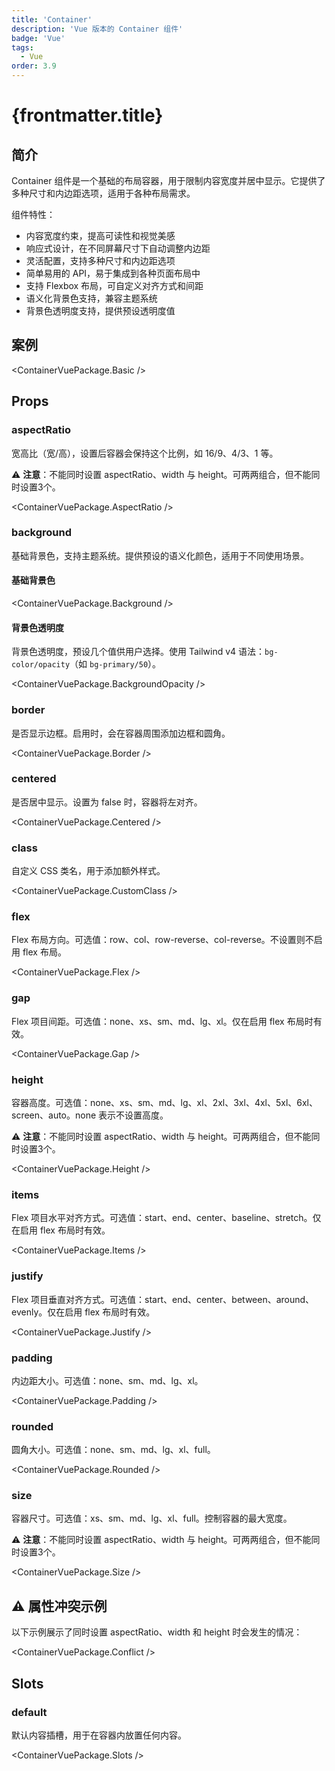```yaml
---
title: 'Container'
description: 'Vue 版本的 Container 组件'
badge: 'Vue'
tags:
  - Vue
order: 3.9
---
```



# {frontmatter.title}

## 简介

Container 组件是一个基础的布局容器，用于限制内容宽度并居中显示。它提供了多种尺寸和内边距选项，适用于各种布局需求。

组件特性：

- 内容宽度约束，提高可读性和视觉美感
- 响应式设计，在不同屏幕尺寸下自动调整内边距
- 灵活配置，支持多种尺寸和内边距选项
- 简单易用的 API，易于集成到各种页面布局中
- 支持 Flexbox 布局，可自定义对齐方式和间距
- 语义化背景色支持，兼容主题系统
- 背景色透明度支持，提供预设透明度值

## 案例

<ContainerVuePackage.Basic />

## Props

### aspectRatio

宽高比（宽/高），设置后容器会保持这个比例，如 16/9、4/3、1 等。

⚠️ **注意**：不能同时设置 aspectRatio、width 与 height。可两两组合，但不能同时设置3个。

<ContainerVuePackage.AspectRatio />

### background

基础背景色，支持主题系统。提供预设的语义化颜色，适用于不同使用场景。

#### 基础背景色

<ContainerVuePackage.Background />

#### 背景色透明度

背景色透明度，预设几个值供用户选择。使用 Tailwind v4 语法：`bg-color/opacity`（如 `bg-primary/50`）。

<ContainerVuePackage.BackgroundOpacity />

### border

是否显示边框。启用时，会在容器周围添加边框和圆角。

<ContainerVuePackage.Border />

### centered

是否居中显示。设置为 false 时，容器将左对齐。

<ContainerVuePackage.Centered />

### class

自定义 CSS 类名，用于添加额外样式。

<ContainerVuePackage.CustomClass />

### flex

Flex 布局方向。可选值：row、col、row-reverse、col-reverse。不设置则不启用 flex 布局。

<ContainerVuePackage.Flex />

### gap

Flex 项目间距。可选值：none、xs、sm、md、lg、xl。仅在启用 flex 布局时有效。

<ContainerVuePackage.Gap />

### height

容器高度。可选值：none、xs、sm、md、lg、xl、2xl、3xl、4xl、5xl、6xl、screen、auto。none 表示不设置高度。

⚠️ **注意**：不能同时设置 aspectRatio、width 与 height。可两两组合，但不能同时设置3个。

<ContainerVuePackage.Height />

### items

Flex 项目水平对齐方式。可选值：start、end、center、baseline、stretch。仅在启用 flex 布局时有效。

<ContainerVuePackage.Items />

### justify

Flex 项目垂直对齐方式。可选值：start、end、center、between、around、evenly。仅在启用 flex 布局时有效。

<ContainerVuePackage.Justify />

### padding

内边距大小。可选值：none、sm、md、lg、xl。

<ContainerVuePackage.Padding />

### rounded

圆角大小。可选值：none、sm、md、lg、xl、full。

<ContainerVuePackage.Rounded />

### size

容器尺寸。可选值：xs、sm、md、lg、xl、full。控制容器的最大宽度。

⚠️ **注意**：不能同时设置 aspectRatio、width 与 height。可两两组合，但不能同时设置3个。

<ContainerVuePackage.Size />

## ⚠️ 属性冲突示例

以下示例展示了同时设置 aspectRatio、width 和 height 时会发生的情况：

<ContainerVuePackage.Conflict />

## Slots

### default

默认内容插槽，用于在容器内放置任何内容。

<ContainerVuePackage.Slots />